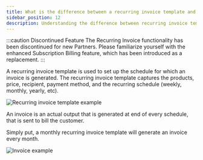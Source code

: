 ```yaml
---
title: What is the difference between a recurring invoice template and an invoice?
sidebar_position: 12
description: Understanding the difference between recurring invoice templates and actual invoices
---
```


:::caution Discontinued Feature
The Recurring Invoice functionality has been discontinued for new Partners. Please familiarize yourself with the enhanced Subscription Billing feature, which has been introduced as a replacement.
:::

A recurring invoice template is used to set up the schedule for which an invoice is generated. The recurring invoice template captures the products, price, recipient, payment method, and the recurring schedule (weekly, monthly, yearly, etc).

![Recurring invoice template example](/img/commerce/commerce-invoices/recurring-invoice-template-full.jpg)

An invoice is an actual output that is generated at end of every schedule, that is sent to bill the customer.

Simply put, a monthly recurring invoice template will generate an invoice every month.

![Invoice example](/img/commerce/commerce-invoices/invoice-example.jpg)